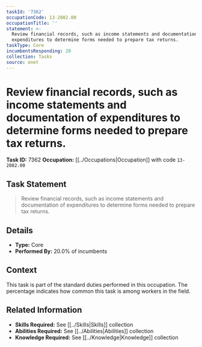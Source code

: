 ```yaml
---
taskId: '7362'
occupationCode: 13-2082.00
occupationTitle: ''
statement: >-
  Review financial records, such as income statements and documentation of
  expenditures to determine forms needed to prepare tax returns.
taskType: Core
incumbentsResponding: 20
collection: Tasks
source: onet
---
```

# Review financial records, such as income statements and documentation of expenditures to determine forms needed to prepare tax returns.

**Task ID:** 7362
**Occupation:** [[../Occupations|Occupation]] with code `13-2082.00`

## Task Statement

> Review financial records, such as income statements and documentation of expenditures to determine forms needed to prepare tax returns.

## Details

- **Type:** Core
- **Performed By:** 20.0% of incumbents

## Context

This task is part of the standard duties performed in this occupation. The percentage indicates how common this task is among workers in the field.

## Related Information

- **Skills Required:** See [[../Skills|Skills]] collection
- **Abilities Required:** See [[../Abilities|Abilities]] collection
- **Knowledge Required:** See [[../Knowledge|Knowledge]] collection
